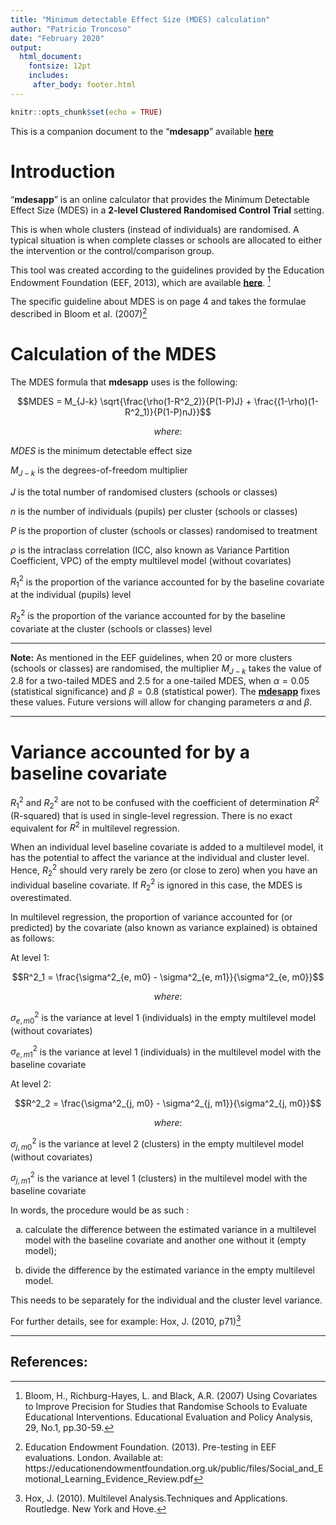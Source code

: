 ```yaml
---
title: "Minimum detectable Effect Size (MDES) calculation"
author: "Patricio Troncoso"
date: "February 2020"
output: 
  html_document:
    fontsize: 12pt
    includes:
     after_body: footer.html
---
```


```r
knitr::opts_chunk$set(echo = TRUE)
```

This is a companion document to the "**mdesapp**" available [**here**](https://patricio-troncoso.shinyapps.io/mdesapp/)

# Introduction

"**mdesapp**" is an online calculator that provides the Minimum Detectable Effect Size (MDES) in a **2-level Clustered Randomised Control Trial** setting.

This is when whole clusters (instead of individuals) are randomised.
A typical situation is when complete classes or schools are allocated to either the intervention or the control/comparison group.

This tool was created according to the guidelines provided by the Education Endowment Foundation (EEF, 2013), which are available [**here**](https://educationendowmentfoundation.org.uk/public/files/Evaluation/Writing_a_Protocol_or_SAP/Pre-testing_paper.pdf). [^1]

The specific guideline about MDES is on page 4 and takes the formulae described in Bloom et al. (2007)[^2]

# Calculation of the MDES

The MDES formula that **mdesapp** uses is the following:

$$MDES = M_{J-k} \sqrt{\frac{\rho(1-R^2_2)}{P(1-P)J} + \frac{(1-\rho)(1-R^2_1)}{P(1-P)nJ}}$$

$$where:$$

$MDES$ is the minimum detectable effect size

$M_{J-k}$ is the degrees-of-freedom multiplier

$J$ is the total number of randomised clusters (schools or classes)

$n$ is the number of individuals (pupils) per cluster (schools or classes)

$P$ is the proportion of cluster (schools or classes) randomised to treatment

$\rho$ is the intraclass correlation (ICC, also known as Variance Partition Coefficient, VPC) of the empty multilevel model (without covariates)

$R^2_1$ is the proportion of the variance accounted for by the baseline covariate at the individual (pupils) level

$R^2_2$ is the proportion of the variance accounted for by the baseline covariate at the cluster (schools or classes) level

***

**Note:** As mentioned in the EEF guidelines, when 20 or more clusters (schools or classes) are randomised, the multiplier $M_{J-k}$ takes the value of 2.8 for a two-tailed MDES and 2.5 for a one-tailed MDES, when $\alpha = 0.05$ (statistical significance) and $\beta = 0.8$ (statistical power). The [**mdesapp**](https://patricio-troncoso.shinyapps.io/mdesapp/) fixes these values. Future versions will allow for changing parameters $\alpha$ and $\beta$.  

***

# Variance accounted for by a baseline covariate


$R^2_1$ and $R^2_2$ are not to be confused with the coefficient of determination $R^2$ (R-squared) that is used in single-level regression. There is no exact equivalent for $R^2$ in multilevel regression.

When an individual level baseline covariate is added to a multilevel model, it has the potential to affect the variance at the individual and cluster level. Hence, $R^2_2$ should very rarely be zero (or close to zero) when you have an individual baseline covariate.
If $R^2_2$ is ignored in this case, the MDES is overestimated.

In multilevel regression, the proportion of variance accounted for (or predicted) by the covariate (also known as variance explained) is obtained as follows: 

At level 1: 

$$R^2_1 = \frac{\sigma^2_{e, m0} - \sigma^2_{e, m1}}{\sigma^2_{e, m0}}$$

$$where:$$

$\sigma^2_{e, m0}$ is the variance at level 1 (individuals) in the empty multilevel model (without covariates)

$\sigma^2_{e, m1}$ is the variance at level 1 (individuals) in the multilevel model with the baseline covariate

At level 2: 

$$R^2_2 = \frac{\sigma^2_{j, m0} - \sigma^2_{j, m1}}{\sigma^2_{j, m0}}$$

$$where:$$

$\sigma^2_{j, m0}$ is the variance at level 2 (clusters) in the empty multilevel model (without covariates)

$\sigma^2_{j, m1}$ is the variance at level 1 (clusters) in the multilevel model with the baseline covariate


In words, the procedure would be as such :

a) calculate the difference between the estimated variance in a multilevel model with the baseline covariate and another one without it (empty model); 

b) divide the difference by the estimated variance in the empty multilevel model.

This needs to be separately for the individual and the cluster level variance. 

For further details, see for example: Hox, J. (2010, p71)[^3]

***

## References:


[^1]: Bloom, H., Richburg-Hayes, L. and Black, A.R. (2007) Using Covariates to Improve Precision for Studies that Randomise Schools to Evaluate Educational Interventions. Educational Evaluation and Policy Analysis, 29, No.1, pp.30-59.

[^2]: Education Endowment Foundation. (2013). Pre-testing in EEF evaluations. London. Available at: https://educationendowmentfoundation.org.uk/public/files/Social_and_Emotional_Learning_Evidence_Review.pdf

[^3]: Hox, J. (2010). Multilevel Analysis.Techniques and Applications. Routledge. New York and Hove.